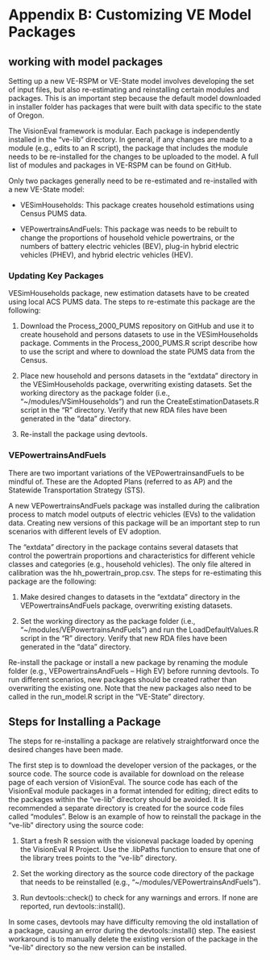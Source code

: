 # Appendix B: Customizing VE Model Packages {#appendixB}

## working with model packages

Setting up a new VE-RSPM or VE-State model involves developing the set of input files, but also re-estimating and reinstalling certain modules and packages. This is an important step because the default model downloaded in installer folder has packages that were built with data specific to the state of Oregon.

The VisionEval framework is modular. Each package is independently installed in the "ve-lib" directory. In general, if any changes are made to a module (e.g., edits to an R script), the package that includes the module needs to be re-installed for the changes to be uploaded to the model. A full list of modules and packages in VE-RSPM can be found on GitHub. 

Only two packages generally need to be re-estimated and re-installed with a new VE-State model:

-   VESimHouseholds: This package creates household estimations using Census PUMS data.

-   VEPowertrainsAndFuels: This package was needs to be rebuilt to change the proportions of household vehicle powertrains, or the numbers of battery electric vehicles (BEV), plug-in hybrid electric vehicles (PHEV), and hybrid electric vehicles (HEV).

### Updating Key Packages

VESimHouseholds package, new estimation datasets have to be created using local ACS PUMS data. The steps to re-estimate this package are the following:

1.  Download the Process_2000_PUMS repository on GitHub and use it to create household and persons datasets to use in the VESimHouseholds package. Comments in the Process_2000_PUMS.R script describe how to use the script and where to download the state PUMS data from the Census.

2.  Place new household and persons datasets in the "extdata" directory in the VESimHouseholds package, overwriting existing datasets. Set the working directory as the package folder (i.e., "\~/modules/VSimHouseholds") and run the CreateEstimationDatasets.R script in the "R" directory. Verify that new RDA files have been generated in the "data" directory.

4.  Re-install the package using devtools.

### VEPowertrainsAndFuels

There are two important variations of the VEPowertrainsandFuels to be mindful of. These are the Adopted Plans (referred to as AP) and the Statewide Transportation Strategy (STS).

A new VEPowertrainsAndFuels package was installed during the calibration process to match model outputs of electric vehicles (EVs) to the validation data. Creating new versions of this package will be an important step to run scenarios with different levels of EV adoption.

The "extdata" directory in the package contains several datasets that control the powertrain proportions and characteristics for different vehicle classes and categories (e.g., household vehicles). The only file altered in calibration was the hh_powertrain_prop.csv. The steps for re-estimating this package are the following:

1.  Make desired changes to datasets in the "extdata" directory in the VEPowertrainsAndFuels package, overwriting existing datasets.

2.  Set the working directory as the package folder (i.e., "\~/modules/VEPowertrainsAndFuels") and run the LoadDefaultValues.R script in the "R" directory. Verify that new RDA files have been generated in the "data" directory.

Re-install the package or install a new package by renaming the module folder (e.g., VEPowertrainsAndFuels -- High EV) before running devtools. To run different scenarios, new packages should be created rather than overwriting the existing one. Note that the new packages also need to be called in the run_model.R script in the "VE-State" directory.

## Steps for Installing a Package

The steps for re-installing a package are relatively straightforward once the desired changes have been made.

The first step is to download the developer version of the packages, or the source code. The source code is available for download on the release page of each version of VisionEval. The source code has each of the VisionEval module packages in a format intended for editing; direct edits to the packages within the "ve-lib" directory should be avoided. It is recommended a separate directory is created for the source code files called "modules". Below is an example of how to reinstall the package in the "ve-lib" directory using the source code:

1.  Start a fresh R session with the visioneval package loaded by opening the VisionEval R Project. Use the .libPaths function to ensure that one of the library trees points to the "ve-lib" directory.

2.  Set the working directory as the source code directory of the package that needs to be reinstalled (e.g., "\~/modules/VEPowertrainsAndFuels").

3.  Run devtools::check() to check for any warnings and errors. If none are reported, run devtools::install().

In some cases, devtools may have difficulty removing the old installation of a package, causing an error during the devtools::install() step. The easiest workaround is to manually delete the existing version of the package in the "ve-lib" directory so the new version can be installed.
